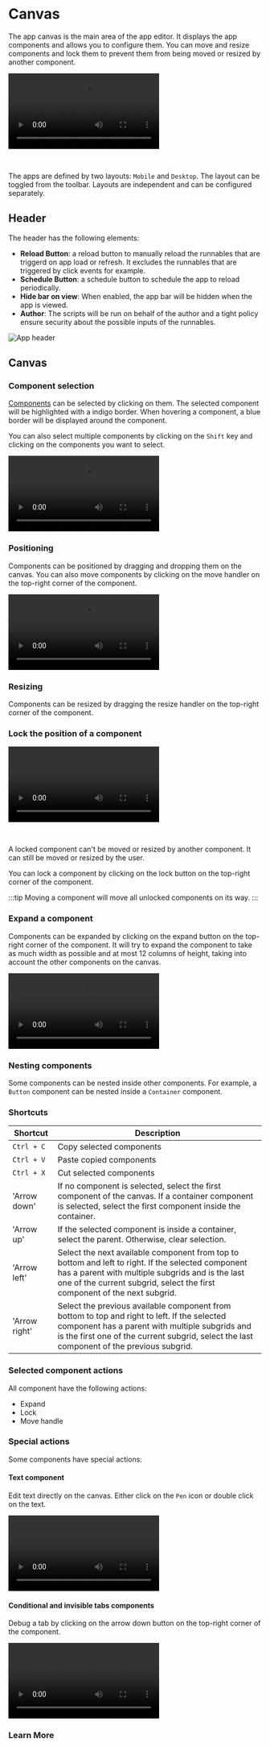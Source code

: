 
# Canvas

The app canvas is the main area of the app editor. It displays the app components and allows you to configure them.
You can move and resize components and lock them to prevent them from being moved or resized by another component.

<video
	className="border-2 rounded-lg object-cover w-full h-full dark:border-gray-800"
	autoPlay
	loop
	controls
	id="main-video"
	src="/videos/dnd.mp4"
/>

<br />

The apps are defined by two layouts: `Mobile` and `Desktop`. The layout can be toggled from the toolbar. Layouts are independent and can be configured separately.

## Header

The header has the following elements:

- **Reload Button**: a reload button to manually reload the runnables that are triggerd on app load or refresh. It excludes the runnables that are triggered by click events for example.
- **Schedule Button**: a schedule button to schedule the app to reload periodically.
- **Hide bar on view**: When enabled, the app bar will be hidden when the app is viewed.
- **Author**: The scripts will be run on behalf of the author and a tight policy ensure security about the possible inputs of the runnables.

![App header](../assets/apps/3_app_canvas/app-header.png.webp)

## Canvas

### Component selection

[Components](./4_app_configuration_settings/1_app_component_library.mdx) can be selected by clicking on them. The selected component will be highlighted with a indigo border.
When hovering a component, a blue border will be displayed around the component.

You can also select multiple components by clicking on the `Shift` key and clicking on the components you want to select.

<video
	className="border-2 rounded-lg object-cover w-full h-full"
	autoPlay
	controls
	id="app-component-selection"
	src="/videos/app-component-selection.mp4"
/>

### Positioning

Components can be positioned by dragging and dropping them on the canvas. You can also move components by clicking on the move handler on the top-right corner of the component.

<video
	className="border-2 rounded-lg object-cover w-full h-full"
	autoPlay
	controls
	id="component-moving"
	src="/videos/component-moving.mp4"
/>

### Resizing

Components can be resized by dragging the resize handler on the top-right corner of the component.

### Lock the position of a component

<video
	className="border-2 rounded-lg object-cover w-full h-full"
	autoPlay
	controls
	id="app-lock"
	src="/videos/app-lock.mp4"
/>

<br />

A locked component can't be moved or resized by another component. It can still be moved or resized by the user.

You can lock a component by clicking on the lock button on the top-right corner of the component.

:::tip
Moving a component will move all unlocked components on its way.
:::

### Expand a component

Components can be expanded by clicking on the expand button on the top-right corner of the component. It will try to expand the component to take as much width as possible and at most 12 columns of height, taking into account the other components on the canvas.

<video
	className="border-2 rounded-lg object-cover w-full h-full"
	autoPlay
	controls
	id="component-expand"
	src="/videos/component-expand.mp4"
/>

### Nesting components

Some components can be nested inside other components. For example, a `Button` component can be nested inside a `Container` component.

### Shortcuts

| Shortcut      | Description                                                                                                                                                                                                                                 |
| ------------- | ------------------------------------------------------------------------------------------------------------------------------------------------------------------------------------------------------------------------------------------- |
| `Ctrl + C`    | Copy selected components                                                                                                                                                                                                                    |
| `Ctrl + V`    | Paste copied components                                                                                                                                                                                                                     |
| `Ctrl + X`    | Cut selected components                                                                                                                                                                                                                     |
| 'Arrow down'  | If no component is selected, select the first component of the canvas. If a container component is selected, select the first component inside the container.                                                                               |
| 'Arrow up'    | If the selected component is inside a container, select the parent. Otherwise, clear selection.                                                                                                                                             |
| 'Arrow left'  | Select the next available component from top to bottom and left to right. If the selected component has a parent with multiple subgrids and is the last one of the current subgrid, select the first component of the next subgrid.         |
| 'Arrow right' | Select the previous available component from bottom to top and right to left. If the selected component has a parent with multiple subgrids and is the first one of the current subgrid, select the last component of the previous subgrid. |

### Selected component actions

All component have the following actions:

- Expand
- Lock
- Move handle

### Special actions

Some components have special actions:

#### Text component

Edit text directly on the canvas. Either click on the `Pen` icon or double click on the text.

<video
	className="border-2 rounded-lg object-cover w-full h-full"
	autoPlay
	controls
	id="app-text-inline-editor"
	src="/videos/app-text-inline-editor.mp4"
/>

#### Conditional and invisible tabs components

Debug a tab by clicking on the arrow down button on the top-right corner of the component.

<video
	className="border-2 rounded-lg object-cover w-full h-full"
	autoPlay
	loop
	controls
	id="app-debug-tabs"
	src="/videos/app-debug-tabs.mp4"
/>

### Learn More

<div className="grid grid-cols-2 gap-6 mb-4">
	<DocCard
		color="orange"
		title="Component Library"
		description="Discover all the components available in the library, and their configurations."
		href="/docs/apps/app_configuration_settings/app_component_library"
	/>
	<DocCard
		color="orange"
		title="Styling"
		description="Give styling to your app & components."
		href="/docs/apps/app_configuration_settings/app_styling"
	/>
	<DocCard
		color="orange"
		title="Component Configuration"
		description="Learn how to configure a component."
		href="/docs/apps/app_configuration_settings/app_component_configuration"
	/>
</div>
